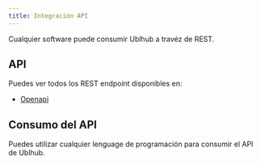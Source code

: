 ```yaml
---
title: Integración API
---
```



Cualquier software puede consumir Ublhub a travéz de REST.

## API

Puedes ver todos los REST endpoint disponibles en:

- <a href="/api/ublhub" target="_blank">
    Openapi
  </a>

## Consumo del API

Puedes utilizar cualquier lenguage de programación para consumir el API de Ublhub.
